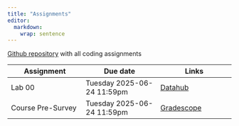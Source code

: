 ```yaml
---
title: "Assignments"
editor: 
  markdown: 
    wrap: sentence
---
```


[Github repository](https://github.com/berkeley-stat131a/summer-2025-assignments) with all coding assignments

| Assignment | Due date | Links |
| --- | --- | --- |
| Lab 00 | Tuesday 2025-06-24 11:59pm | [Datahub](https://datahub.berkeley.edu/hub/user-redirect/git-pull?repo=https%3A%2F%2Fgithub.com%2Fberkeley-stat131a%2Fsummer-2025-assignments%2F&urlpath=rstudio%2F&branch=main) |
| Course Pre-Survey | Tuesday 2025-06-24 11:59pm | [Gradescope](https://www.gradescope.com/courses/1057811) |
